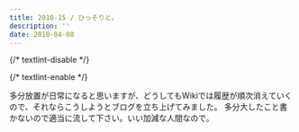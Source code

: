 ```yaml
---
title: 2010-15 / ひっそりと。
description: ''
date: 2010-04-08
---
```


{/* textlint-disable */}


{/* textlint-enable */}

多分放置が日常になると思いますが、どうしてもWikiでは履歴が順次消えていくので、それならこうしようとブログを立ち上げてみました。
多分大したこと書かないので適当に流して下さい。いい加減な人間なので。
